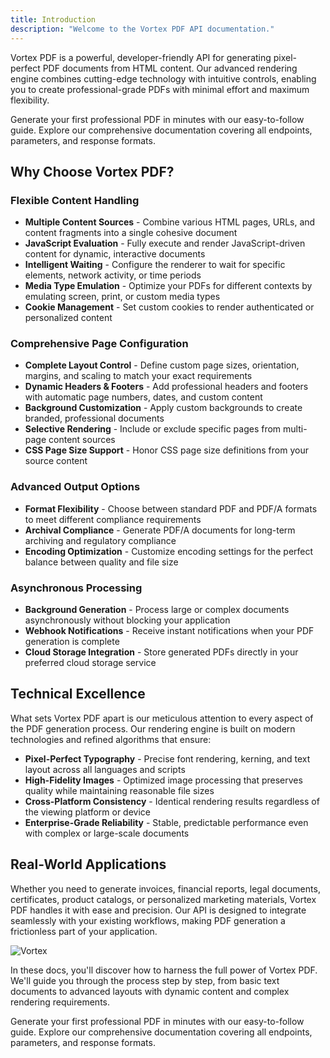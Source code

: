 ```yaml
---
title: Introduction
description: "Welcome to the Vortex PDF API documentation."
---
```


Vortex PDF is a powerful, developer-friendly API for generating pixel-perfect PDF documents from HTML content. Our advanced rendering engine combines cutting-edge technology with intuitive controls, enabling you to create professional-grade PDFs with minimal effort and maximum flexibility.

<CardGroup cols={2}>
  <Card title="Quickstart" icon="rocket" href="/quickstart">
    Generate your first professional PDF in minutes with our easy-to-follow
    guide.
  </Card>
  <Card title="API Reference" icon="code" href="/api-reference">
    Explore our comprehensive documentation covering all endpoints, parameters,
    and response formats.
  </Card>
</CardGroup>

## Why Choose Vortex PDF?

### Flexible Content Handling

- **Multiple Content Sources** - Combine various HTML pages, URLs, and content fragments into a single cohesive document
- **JavaScript Evaluation** - Fully execute and render JavaScript-driven content for dynamic, interactive documents
- **Intelligent Waiting** - Configure the renderer to wait for specific elements, network activity, or time periods
- **Media Type Emulation** - Optimize your PDFs for different contexts by emulating screen, print, or custom media types
- **Cookie Management** - Set custom cookies to render authenticated or personalized content

### Comprehensive Page Configuration

- **Complete Layout Control** - Define custom page sizes, orientation, margins, and scaling to match your exact requirements
- **Dynamic Headers & Footers** - Add professional headers and footers with automatic page numbers, dates, and custom content
- **Background Customization** - Apply custom backgrounds to create branded, professional documents
- **Selective Rendering** - Include or exclude specific pages from multi-page content sources
- **CSS Page Size Support** - Honor CSS page size definitions from your source content

### Advanced Output Options

- **Format Flexibility** - Choose between standard PDF and PDF/A formats to meet different compliance requirements
- **Archival Compliance** - Generate PDF/A documents for long-term archiving and regulatory compliance
- **Encoding Optimization** - Customize encoding settings for the perfect balance between quality and file size

### Asynchronous Processing

- **Background Generation** - Process large or complex documents asynchronously without blocking your application
- **Webhook Notifications** - Receive instant notifications when your PDF generation is complete
- **Cloud Storage Integration** - Store generated PDFs directly in your preferred cloud storage service

## Technical Excellence

What sets Vortex PDF apart is our meticulous attention to every aspect of the PDF generation process. Our rendering engine is built on modern technologies and refined algorithms that ensure:

- **Pixel-Perfect Typography** - Precise font rendering, kerning, and text layout across all languages and scripts
- **High-Fidelity Images** - Optimized image processing that preserves quality while maintaining reasonable file sizes
- **Cross-Platform Consistency** - Identical rendering results regardless of the viewing platform or device
- **Enterprise-Grade Reliability** - Stable, predictable performance even with complex or large-scale documents

## Real-World Applications

Whether you need to generate invoices, financial reports, legal documents, certificates, product catalogs, or personalized marketing materials, Vortex PDF handles it with ease and precision. Our API is designed to integrate seamlessly with your existing workflows, making PDF generation a frictionless part of your application.

<Frame caption="Let's be real—PDFs aren't exactly thrilling. So, instead of one, enjoy this majestic space vortex.">
  <img src="/images/vortex.png" alt="Vortex" />
</Frame>

In these docs, you'll discover how to harness the full power of Vortex PDF. We'll guide you through the process step by step, from basic text documents to advanced layouts with dynamic content and complex rendering requirements.

<CardGroup cols={2}>
  <Card title="Quickstart" icon="rocket" href="/quickstart">
    Generate your first professional PDF in minutes with our easy-to-follow
    guide.
  </Card>
  <Card title="API Reference" icon="code" href="/api-reference">
    Explore our comprehensive documentation covering all endpoints, parameters,
    and response formats.
  </Card>
</CardGroup>
